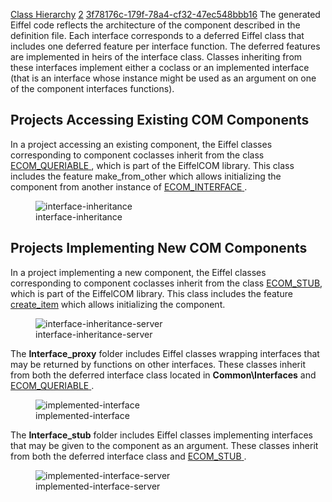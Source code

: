 [[Property:title|Class Hierarchy]]
[[Property:weight|2]]
[[Property:uuid|3f78176c-179f-78a4-cf32-47ec548bbb16]]
The generated Eiffel code reflects the architecture of the component described in the definition file. Each interface corresponds to a deferred Eiffel class that includes one deferred feature per interface function. The deferred features are implemented in heirs of the interface class. Classes inheriting from these interfaces implement either a coclass or an implemented interface (that is an interface whose instance might be used as an argument on one of the component interfaces functions). 


==Projects Accessing Existing COM Components==

In a project accessing an existing component, the Eiffel classes corresponding to component coclasses inherit from the class [[ref:libraries/com/reference/ecom_queriable_chart| <eiffel>ECOM_QUERIABLE</eiffel> ]] , which is part of the EiffelCOM library. This class includes the feature <eiffel>make_from_other</eiffel> which allows initializing the component from another instance of [[ref:libraries/com/reference/ecom_interface_chart| <eiffel>ECOM_INTERFACE</eiffel> ]] . 

[[Image:interface-inheritance]]  


==Projects Implementing New COM Components==

In a project implementing a new component, the Eiffel classes corresponding to component coclasses inherit from the class [[ref:libraries/com/reference/ecom_stub_chart|<eiffel>ECOM_STUB</eiffel>]], which is part of the EiffelCOM library. This class includes the feature [[ref:libraries/com/reference/ecom_stub_chart|<eiffel>create_item</eiffel>]] which allows initializing the component. 

[[Image:interface-inheritance-server]]  


The '''Interface_proxy''' folder includes Eiffel classes wrapping interfaces that may be returned by functions on other interfaces. These classes inherit from both the deferred interface class located in '''Common\Interfaces''' and [[ref:libraries/com/reference/ecom_queriable_chart| <eiffel>ECOM_QUERIABLE</eiffel> ]] . 

[[Image:implemented-interface]]  


The '''Interface_stub''' folder includes Eiffel classes implementing interfaces that may be given to the component as an argument. These classes inherit from both the deferred interface class and [[ref:libraries/com/reference/ecom_stub_chart| <eiffel>ECOM_STUB</eiffel> ]] . 

[[Image:implemented-interface-server]]  

{{seealso|[[How the EiffelCOM Wizard works|How the EiffelCOM Wizard Works]] , [[Generated Files|Generated Files]] , [[Eiffel Project Processing|Adding a COM Interface to an Eiffel Project]] , [[Reusing a COM Component|Accessing a COM Component]] , [[Building a COM Component|Building a COM Component]] , [[Wizards: Command Line Options|Command Line Options]]  }}




